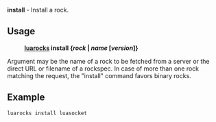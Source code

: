 '''install''' - Install a rock.

== Usage ==

:'''[[luarocks.wiki|luarocks]] install {''rock'' | ''name'' <nowiki>[</nowiki>''version''<nowiki>]</nowiki>}'''

Argument may be the name of a rock to be fetched from a server or the direct URL or filename of a rockspec. In case of more than one rock matching the request, the "install" command favors binary rocks.

== Example ==

 luarocks install luasocket

